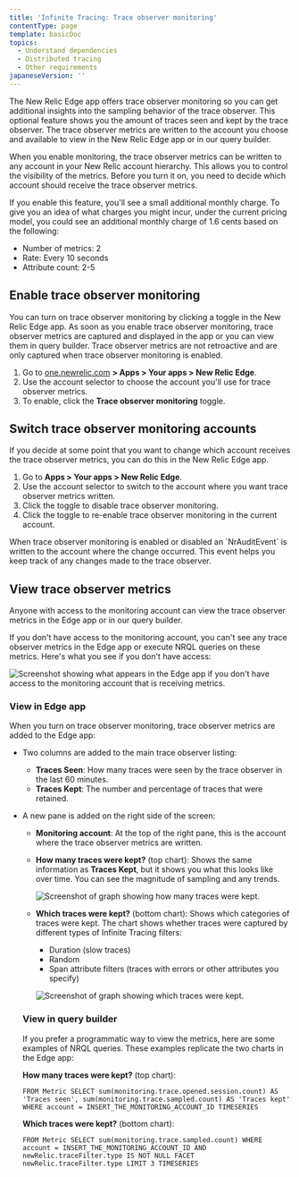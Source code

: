 ```yaml
---
title: 'Infinite Tracing: Trace observer monitoring'
contentType: page
template: basicDoc
topics:
  - Understand dependencies
  - Distributed tracing
  - Other requirements
japaneseVersion: ''
---
```


The New Relic Edge app offers trace observer monitoring so you can get additional insights into the sampling behavior of the trace observer. This optional feature shows you the amount of traces seen and kept by the trace observer. The trace observer metrics are written to the account you choose and available to view in the New Relic Edge app or in our query builder.

When you enable monitoring, the trace observer metrics can be written to any account in your New Relic account hierarchy. This allows you to control the visibility of the metrics. Before you turn it on, you need to decide which account should receive the trace observer metrics.

<Callout variant="tip">
  If you enable this feature, you'll see a small additional monthly charge. To give you an idea of what charges you might incur, under the current pricing model, you could see an additional monthly charge of 1.6 cents based on the following:

  * Number of metrics: 2
  * Rate: Every 10 seconds
  * Attribute count: 2-5
</Callout>

## Enable trace observer monitoring

You can turn on trace observer monitoring by clicking a toggle in the New Relic Edge app. As soon as you enable trace observer monitoring, trace observer metrics are captured and displayed in the app or you can view them in query builder. Trace observer metrics are not retroactive and are only captured when trace observer monitoring is enabled.

1. Go to [one.newrelic.com](one.newrelic.com) **> Apps > Your apps > New Relic Edge**.
2. Use the account selector to choose the account you'll use for trace observer metrics.
3. To enable, click the **Trace observer monitoring** toggle.

## Switch trace observer monitoring accounts

If you decide at some point that you want to change which account receives the trace observer metrics, you can do this in the New Relic Edge app.

1. Go to **Apps > Your apps > New Relic Edge**.
2. Use the account selector to switch to the account where you want trace observer metrics written.
3. Click the toggle to disable trace observer monitoring.
4. Click the toggle to re-enable trace observer monitoring in the current account.

<Callout variant="tip">
  When trace observer monitoring is enabled or disabled an `NrAuditEvent` is written to the account where the change occurred. This event helps you keep track of any changes made to the trace observer.
</Callout>

## View trace observer metrics

Anyone with access to the monitoring account can view the trace observer metrics in the Edge app or in our query builder.

If you don't have access to the monitoring account, you can't see any trace observer metrics in the Edge app or execute NRQL queries on these metrics. Here's what you see if you don't have access:

![Screenshot showing what appears in the Edge app if you don't have access to the monitoring account that is receiving metrics.](./images/trace_observer_monitoring_no_access.png "trace_observer_monitoring_no_access.png")

### View in Edge app

When you turn on trace observer monitoring, trace observer metrics are added to the Edge app:

* Two columns are added to the main trace observer listing:
  * **Traces Seen**: How many traces were seen by the trace observer in the last 60 minutes.
  * **Traces Kept**: The number and percentage of traces that were retained.
* A new pane is added on the right side of the screen:

  * **Monitoring account**: At the top of the right pane, this is the account where the trace observer metrics are written.
  * **How many traces were kept?** (top chart): Shows the same information as **Traces Kept**, but it shows you what this looks like over time. You can see the magnitude of sampling and any trends.

    ![Screenshot of graph showing how many traces were kept.](https://docs-dev.newrelic.com/sites/default/files/thumbnails/image/how_many_traces_kept.png "how_many_traces_kept.png")
  * **Which traces were kept?** (bottom chart): Shows which categories of traces were kept. The chart shows whether traces were captured by different types of Infinite Tracing filters:

    * Duration (slow traces)
    * Random
    * Span attribute filters (traces with errors or other attributes you specify)

    ![Screenshot of graph showing which traces were kept.](https://docs-dev.newrelic.com/sites/default/files/thumbnails/image/which_traces_kept.png "which_traces_kept.png")

  ### View in query builder

  If you prefer a programmatic way to view the metrics, here are some examples of NRQL queries. These examples replicate the two charts in the Edge app:

  **How many traces were kept?** (top chart):

  ```
  FROM Metric SELECT sum(monitoring.trace.opened.session.count) AS 'Traces seen', sum(monitoring.trace.sampled.count) AS 'Traces kept' WHERE account = INSERT_THE_MONITORING_ACCOUNT_ID TIMESERIES
  ```

  **Which traces were kept?** (bottom chart):

  ```
  FROM Metric SELECT sum(monitoring.trace.sampled.count) WHERE account = INSERT_THE_MONITORING_ACCOUNT_ID AND newRelic.traceFilter.type IS NOT NULL FACET newRelic.traceFilter.type LIMIT 3 TIMESERIES
  ```
